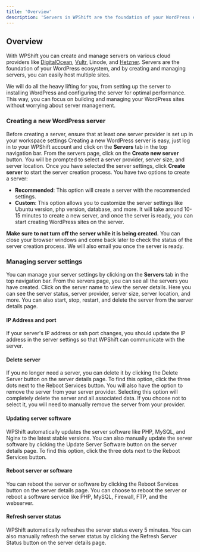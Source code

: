 ```yaml
---
title: 'Overview'
description: 'Servers in WPShift are the foundation of your WordPress ecosystem. By creating and managing servers, you can host multiple sites'
---
```


## Overview
With WPShift you can create and manage servers on various cloud providers like [DigitalOcean](https://m.do.co/c/6598aa966e75), [Vultr](https://www.vultr.com/?ref=9717519), Linode, and [Hetzner](https://hetzner.cloud/?ref=nHdrbsIZTrXr). Servers are the foundation of your WordPress ecosystem, and by creating and managing servers, you can easily host multiple sites.

We will do all the heavy lifting for you, from setting up the server to installing WordPress and configuring the server for optimal performance. This way, you can focus on building and managing your WordPress sites without worrying about server management.

### Creating a new WordPress server
<Info>Before creating a server, ensure that at least one server provider is set up in your workspace settings</Info>
Creating a new WordPress server is easy, just log in to your WPShift account and click on the **Servers** tab in the top navigation bar. From the servers page, click on the **Create new server** button. You will be prompted to select a server provider, server size, and server location. Once you have selected the server settings, click **Create server** to start the server creation process.
You have two options to create a server:
- **Recommended**: This option will create a server with the recommended settings.
- **Custom**: This option allows you to customize the server settings like Ubuntu version, php version, database, and more.
It will take around 10-15 minutes to create a new server, and once the server is ready, you can start creating WordPress sites on the server.

**Make sure to not turn off the server while it is being created.** You can close your browser windows and come back later to check the status of the server creation process. We will also email you once the server is ready.

### Managing server settings
You can manage your server settings by clicking on the **Servers** tab in the top navigation bar. From the servers page, you can see all the servers you have created. Click on the server name to view the server details. Here you can see the server status, server provider, server size, server location, and more. You can also start, stop, restart, and delete the server from the server details page.

#### IP Address and port
If your server's IP address or ssh port changes, you should update the IP address in the server settings so that WPShift can communicate with the server.

#### Delete server
If you no longer need a server, you can delete it by clicking the Delete Server button on the server details page. To find this option, click the three dots next to the Reboot Services button. You will also have the option to remove the server from your server provider. Selecting this option will completely delete the server and all associated data. If you choose not to select it, you will need to manually remove the server from your provider.

#### Updating server software
WPShift automatically updates the server software like PHP, MySQL, and Nginx to the latest stable versions. You can also manually update the server software by clicking the Update Server Software button on the server details page. To find this option, click the three dots next to the Reboot Services button.

#### Reboot server or software
You can reboot the server or software by clicking the Reboot Services button on the server details page. You can choose to reboot the server or reboot a software service like PHP, MySQL, Firewall, FTP, and the webserver.

#### Refresh server status
WPShift automatically refreshes the server status every 5 minutes. You can also manually refresh the server status by clicking the Refresh Server Status button on the server details page.